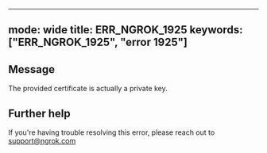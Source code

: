 
---
mode: wide
title: ERR_NGROK_1925
keywords: ["ERR_NGROK_1925", "error 1925"]
---

## Message
The provided certificate is actually a private key.




## Further help
If you're having trouble resolving this error, please reach out to [support@ngrok.com](mailto:support@ngrok.com?subject=Help%20with%20ERR_NGROK_1925)

